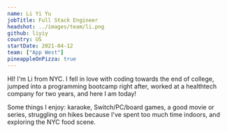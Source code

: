 ```yaml
---
name: Li Yi Yu
jobTitle: Full Stack Engineer
headshot: ../images/team/li.png
github: liyiy
country: US
startDate: 2021-04-12
team: ["App West"]
pineappleOnPizza: true
---
```


HI! I'm Li from NYC. I fell in love with coding towards the end of college, jumped into a programming bootcamp right after, worked at a healthtech company for two years, and here I am today!

Some things I enjoy: karaoke, Switch/PC/board games, a good movie or series, struggling on hikes because I've spent too much time indoors, and exploring the NYC food scene.
